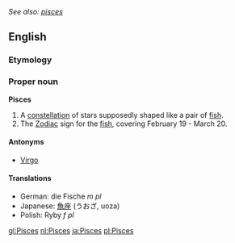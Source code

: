 ''See also: [[pisces]]''
==English==
===Etymology===
{{L.}}
===Proper noun===
'''Pisces'''

# A [[constellation]] of stars supposedly shaped like a pair of [[fish]].
# The [[Zodiac]] sign for the [[fish]], covering February 19 - March 20.

====Antonyms====
*[[Virgo]]

====Translations====
*German: die Fische ''m pl''
*Japanese: [[魚座]] (うおざ, uoza)
*Polish: Ryby ''f pl''

[[gl:Pisces]]
[[nl:Pisces]]
[[ja:Pisces]]
[[pl:Pisces]]